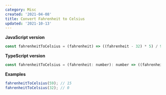 ```yaml
---
category: Misc
created: '2021-04-08'
title: Convert Fahrenheit to Celsius
updated: '2021-10-13'
---
```


**JavaScript version**

```js
const fahrenheitToCelsius = (fahrenheit) => ((fahrenheit - 32) * 5) / 9;
```

**TypeScript version**

```js
const fahrenheitToCelsius = (fahrenheit: number): number => ((fahrenheit - 32) * 5) / 9;
```

**Examples**

```js
fahrenheitToCelsius(59); // 15
fahrenheitToCelsius(32); // 0
```
